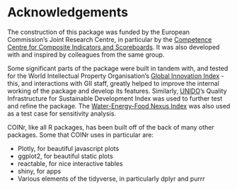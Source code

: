 # Acknowledgements

The construction of this package was funded by the European Commission's Joint Research Centre, in particular by the [Competence Centre for Composite Indicators and Scoreboards](https://composite-indicators.jrc.ec.europa.eu/). It was also developed with and inspired by colleagues from the same group.

Some significant parts of the package were built in tandem with, and tested for the World Intellectual Property Organisation's [Global Innovation Index](https://www.globalinnovationindex.org/Home) - this, and interactions with GII staff, greatly helped to improve the internal working of the package and develop its features. Similarly, [UNIDO](https://www.unido.org/)'s Quality Infrastructure for Sustainable Development Index was used to further test and refine the package. The [Water-Energy-Food Nexus Index](https://wefnexusindex.org/) was also used as a test case for sensitivity analysis.

COINr, like all R packages, has been built off of the back of many other packages. Some that COINr uses in particular are:

* Plotly, for beautiful javascript plots
* ggplot2, for beautiful static plots
* reactable, for nice interactive tables
* shiny, for apps
* Various elements of the tidyverse, in particularly dplyr and purrr
